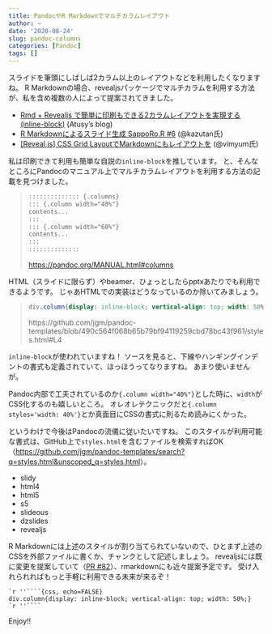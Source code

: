 ```yaml
---
title: PandocやR Markdownでマルチカラムレイアウト
author: ~
date: '2020-08-24'
slug: pandoc-columns
categories: [Pandoc]
tags: []
---
```


スライドを筆頭にしばしば2カラム以上のレイアウトなどを利用したくなりますね。
R Markdownの場合、revealjsパッケージでマルチカラムを利用する方法が、私を含め複数の人によって提案されてきました。

- [Rmd + Revealjs で簡単に印刷もできる2カラムレイアウトを実現する (inline-block)](https://blog.atusy.net/2019/08/11/revealjs-2col-inline-block/) (Atusy's blog)
- [R Markdownによるスライド生成 SappoRo.R #6](https://kazutan.github.io/SappoRoR6/rmd_slide.html#/15/3) (\@kazutan氏)
- [[Reveal.js] CSS Grid LayoutでMarkdownにもレイアウトを](https://qiita.com/vimyum/items/a8377a76dac101024ae2) (\@vimyum氏)

私は印刷できて利用も簡単な自説の`inline-block`を推しています。
と、そんなところにPandocのマニュアル上でマルチカラムレイアウトを利用する方法の記載を見つけました。

> ```md
  :::::::::::::: {.columns}
  ::: {.column width="40%"}
  contents...
  :::
  ::: {.column width="60%"}
  contents...
  :::
  ::::::::::::::
  ```
>
> <https://pandoc.org/MANUAL.html#columns>

HTML（スライドに限らず）やbeamer、ひょっとしたらpptxあたりでも利用できるようです。
じゃあHTMLでの実装はどうなっているのか除いてみましょう。

> ```css
  div.column{display: inline-block; vertical-align: top; width: 50%;}
  ```
>
> https://github.com/jgm/pandoc-templates/blob/490c564f068b65b79bf94119259cbd78bc43f961/styles.html#L4

`inline-block`が使われていますね！
ソースを見ると、下線やハンギングインデントの書式も定義されていて、ほっほうってなりますね。
あまり使いませんが。

Pandoc内部で工夫されているのか`{.column width="40%"}`とした時に、`width`がCSS化するのも嬉しいところ。
オレオレテクニックだと`{.column styles='width: 40%'}`とか真面目にCSSの書式に則るため読みにくかった。

というわけで今後はPandocの流儀に従いたいですね。
このスタイルが利用可能な書式は、GitHub上で`styles.html`を含むファイルを検索すればOK（<https://github.com/jgm/pandoc-templates/search?q=styles.html&unscoped_q=styles.html>）。

- slidy
- html4
- html5
- s5
- slideous
- dzslides
- revealjs

R Markdownには上述のスタイルが割り当てられていないので、ひとまず上述のCSSを外部ファイルに書くか、チャンクとして記述しましょう。
revealjsには既に変更を提案していて（[PR #82](https://github.com/rstudio/revealjs/pull/82)）、rmarkdownにも近々提案予定です。
受け入れられればもっと手軽に利用できる未来が来るぞ！

````
`r ''````{css, echo=FALSE}
div.column{display: inline-block; vertical-align: top; width: 50%;}
`r ''````
````

Enjoy!!